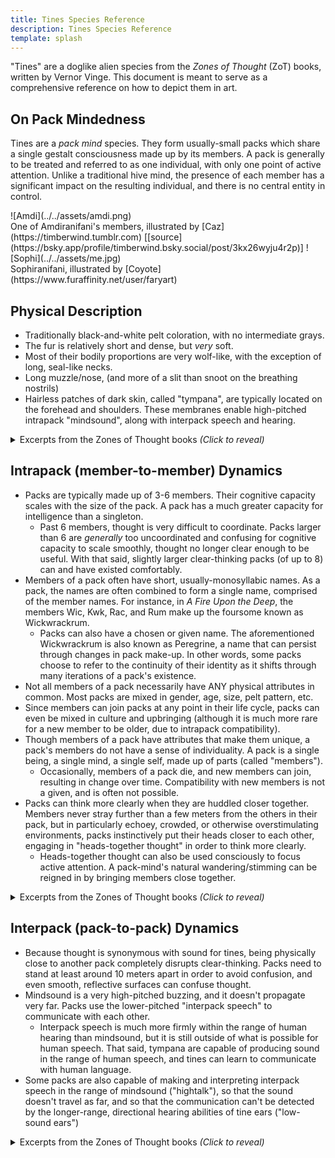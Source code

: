 ```yaml
---
title: Tines Species Reference
description: Tines Species Reference
template: splash
---
```


"Tines" are a doglike alien species from the *Zones of Thought* (ZoT) books, written by Vernor Vinge. This document is meant to serve as a comprehensive reference on how to depict them in art.

## On Pack Mindedness
Tines are a *pack mind* species. They form usually-small packs which share a single gestalt consciousness made up by its members. A pack is generally to be treated and referred to as one individual, with only one point of active attention. Unlike a traditional hive mind, the presence of each member has a significant impact on the resulting individual, and there is no central entity in control.

<CardGrid>
<Card>
![Amdi](../../assets/amdi.png)<br/>
One of Amdiranifani's members, illustrated by [Caz](https://timberwind.tumblr.com) [[source](https://bsky.app/profile/timberwind.bsky.social/post/3kx26wyju4r2p)]
</Card>
<Card>
![Sophi](../../assets/me.jpg)<br/>
Sophiranifani, illustrated by [Coyote](https://www.furaffinity.net/user/faryart)
</Card>
</CardGrid>

## Physical Description
- Traditionally black-and-white pelt coloration, with no intermediate grays.
- The fur is relatively short and dense, but *very* soft.
- Most of their bodily proportions are very wolf-like, with the exception of long, seal-like necks.
- Long muzzle/nose, (and more of a slit than snoot on the breathing nostrils)
- Hairless patches of dark skin, called "tympana", are typically located on the forehead and shoulders. These membranes enable high-pitched intrapack "mindsound", along with interpack speech and hearing.

<details>
<summary>Excerpts from the Zones of Thought books <i>(Click to reveal)</i></summary>

<blockquote>
<p>Considering all the thousands of years that dogs have been bred by humans (and others), this could have been some oddball breed ... but only just. The hair was short and dense, a deep velour of black and white. The two tones lay in broad swaths with no intermediate grays. This one’s entire head was black, its haunches split between white and black. The tail was a short, unimpressive flap covering its rear. There were hairless patches on its shoulders and head, where Jefri could see black skin. But the strangest thing was the long, supple neck. It would look more natural in a sea’mal than a dog.</p>
<p>Jefri wiggled his fingers, and the puppy's eyes widened, revealing an edge of white around the iris.</p>
<p>—Vernor Vinge, <cite>A Fire Upon the Deep, Chapter 5</cite></p>
</blockquote>

</details>

## Intrapack (member-to-member) Dynamics
- Packs are typically made up of 3-6 members. Their cognitive capacity scales with the size of the pack. A pack has a much greater capacity for intelligence than a singleton.
	- Past 6 members, thought is very difficult to coordinate. Packs larger than 6 are *generally* too uncoordinated and confusing for cognitive capacity to scale smoothly, thought no longer clear enough to be useful. With that said, slightly larger clear-thinking packs (of up to 8) can and have existed comfortably.
- Members of a pack often have short, usually-monosyllabic names. As a pack, the names are often combined to form a single name, comprised of the member names. For instance, in *A Fire Upon the Deep*, the members Wic, Kwk, Rac, and Rum make up the foursome known as Wickwrackrum.
	- Packs can also have a chosen or given name. The aforementioned Wickwrackrum is also known as Peregrine, a name that can persist through changes in pack make-up. In other words, some packs choose to refer to the continuity of their identity as it shifts through many iterations of a pack's existence.
- Not all members of a pack necessarily have ANY physical attributes in common. Most packs are mixed in gender, age, size, pelt pattern, etc.
- Since members can join packs at any point in their life cycle, packs can even be mixed in culture and upbringing (although it is much more rare for a new member to be older, due to intrapack compatibility).
- Though members of a pack have attributes that make them unique, a pack's members do not have a sense of individuality. A pack is a single being, a single mind, a single self, made up of parts (called "members").
	- Occasionally, members of a pack die, and new members can join, resulting in change over time. Compatibility with new members is not a given, and is often not possible.
- Packs can think more clearly when they are huddled closer together. Members never stray further than a few meters from the others in their pack, but in particularly echoey, crowded, or otherwise overstimulating environments, packs instinctively put their heads closer to each other, engaging in "heads-together thought" in order to think more clearly.
	- Heads-together thought can also be used consciously to focus active attention. A pack-mind's natural wandering/stimming can be reigned in by bringing members close together.

<details>
<summary>Excerpts from the Zones of Thought books <i>(Click to reveal)</i></summary>

<blockquote>
<p>It didn’t take Jefri long to realize that the puppies were driven by a single mind. When they ran around him, some would always sit a little way off, their graceful necks arching this way and that—and the runners seemed to know exactly what the others saw. He couldn’t hide things behind his back if there was even one of them to alert the others. For a while he thought they were somehow talking to each other. But it was more than that: when he watched them unfasten his shoes or draw a picture—the heads and mouths and paws cooperated so perfectly, like the fingers on a person’s hands. Jefri didn’t reason things out so explicitly; but over a period of days he came to think of all the puppies together as a single friend.</p>
<p>—Vernor Vinge, <cite>A Fire Upon the Deep, Chapter 14</cite></p>
</blockquote>

<blockquote>
<p>“Wic-Kwk-Rac-Rum looked ahead. He was almost out of it; the south edge of the wreckage. He dragged himself to a patch of clean ground. Parts of him vomited, and he collapsed. Sanity slowly returned. Wickwrackrum looked up, saw Jaqueramaphan just inside the mob. Scriber was a big fellow, a sixsome, but he was having at least as bad a time as Peregrine. He staggered from side to side, eyes wide, snapping at himself and others.</p>
<p>—Vernor Vinge, <cite>A Fire Upon the Deep, Chapter 4</cite></p>
</blockquote>

<blockquote>
<p>Woodcarver, but so … misarranged. One member was so old it had to be helped by the rest. Two were scarcely more than puppies, and one of those a constant drooler. The largest member was white-eyed blind. It was the sort of thing you might see in a waterfront slum, or in the last generation of incest.</p>
<p>—Vernor Vinge, <cite>A Fire Upon the Deep, Chapter 11</cite></p>
</blockquote>

<blockquote>
<p>Steel watched a digger pack at the bottom of one of the trenches. There were thirty members, so close to each other that their shoulders sometimes touched. It was an enormous mob, but there was nothing of an orgy about the association. Even before Woodcarver, construction and factory guilds had been doing this sort of thing: The thirty-member pack below was probably not as bright as a threesome. The front rank of ten swung mattocks in unison, carving steadily into the wall of dirt. When their heads and mattocks were extended high, the ten members behind them darted forward to scoop back the dirt and rocks that had just been freed. Behind them, a third tier of members hauled the dirt from the pit. Making it work was a complicated bit of timing — the earth was not homogeneous — but it was well within the mental ability of the pack.</p>
<p>—Vernor Vinge, <cite>A Fire Upon the Deep, Chapter 23</cite></p>
</blockquote>

</details>

## Interpack (pack-to-pack) Dynamics
- Because thought is synonymous with sound for tines, being physically close to another pack completely disrupts clear-thinking. Packs need to stand at least around 10 meters apart in order to avoid confusion, and even smooth, reflective surfaces can confuse thought.
- Mindsound is a very high-pitched buzzing, and it doesn't propagate very far. Packs use the lower-pitched "interpack speech" to communicate with each other.
	- Interpack speech is much more firmly within the range of human hearing than mindsound, but it is still outside of what is possible for human speech. That said, tympana are capable of producing sound in the range of human speech, and tines can learn to communicate with human language.
- Some packs are also capable of making and interpreting interpack speech in the range of mindsound ("hightalk"), so that the sound doesn't travel as far, and so that the communication can't be detected by the longer-range, directional hearing abilities of tine ears ("low-sound ears")

<details>
<summary>Excerpts from the Zones of Thought books <i>(Click to reveal)</i></summary>

<blockquote>
<p>They stared at each other for a moment, then Scriber made silly squirling gestures at his shoulder tympana. _Listen up_. “Can you talk like this?” His voice came very high-pitched, up where some people can’t make voluntary conversation, where low-sound ears are deaf. Hightalk could be confusing, but it was very directional and faded quickly with distance; no one else would hear them. Peregrine nodded, “Hightalk is no problem.” The trick was to use tones pure enough not to confuse.</p>
<p>—Vernor Vinge, <cite>A Fire Upon the Deep, Chapter 2</cite></p>
</blockquote>

<blockquote>
<p>"Be careful!" Jefri said, jerking back his hand. He remembered the grownups' teeth. Suddenly the air was full of gobbling and buzzing. Hmp. They sounded more like goofy birds than dogs. One of the other pups came forward. It extended a sleek nose toward Jefri. "Be careful!" it said, a perfect playback of the boy's voice ... yet its mouth was closed.</p>
<p>—Vernor Vinge, <cite>A Fire Upon the Deep, Chapter 5</cite></p>
</blockquote>

</details>
